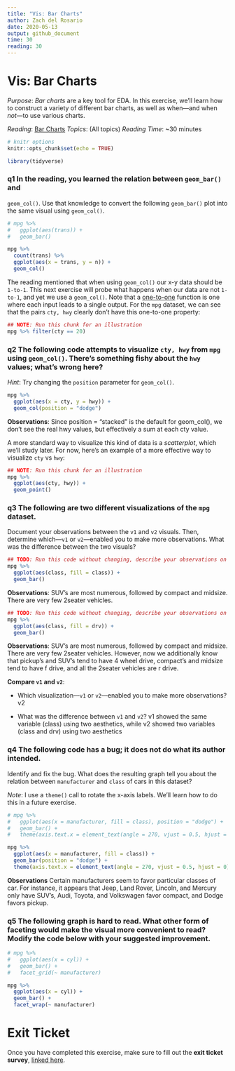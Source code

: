 ```yaml
---
title: "Vis: Bar Charts"
author: Zach del Rosario
date: 2020-05-13
output: github_document
time: 30
reading: 30
---
```


# Vis: Bar Charts

*Purpose*: *Bar charts* are a key tool for EDA. In this exercise, we'll learn
how to construct a variety of different bar charts, as well as when---and when
*not*---to use various charts.

*Reading*: [Bar Charts](https://rstudio.cloud/learn/primers/3.2)
*Topics*: (All topics)
*Reading Time*: ~30 minutes

```r
# knitr options
knitr::opts_chunk$set(echo = TRUE)
```

```r
library(tidyverse)

```

### __q1__ In the reading, you learned the relation between `geom_bar()` and
`geom_col()`. Use that knowledge to convert the following `geom_bar()` plot into
the same visual using `geom_col()`.

```r
# mpg %>%
#   ggplot(aes(trans)) +
#   geom_bar()

mpg %>%
  count(trans) %>%
  ggplot(aes(x = trans, y = n)) +
  geom_col()
```

The reading mentioned that when using `geom_col()` our x-y data should be
`1-to-1`. This next exercise will probe what happens when our data are not
`1-to-1`, and yet we use a `geom_col()`. Note that a
[one-to-one](https://en.wikipedia.org/wiki/Injective_function) function is one
where each input leads to a single output. For the `mpg` dataset, we can see
that the pairs `cty, hwy` clearly don't have this one-to-one property:

```r
## NOTE: Run this chunk for an illustration
mpg %>% filter(cty == 20)
```

### __q2__ The following code attempts to visualize `cty, hwy` from `mpg` using `geom_col()`. There's something fishy about the `hwy` values; what's wrong here?

*Hint*: Try changing the `position` parameter for `geom_col()`.

```r
mpg %>%
  ggplot(aes(x = cty, y = hwy)) +
  geom_col(position = "dodge")
```

**Observations**:
Since position = "stacked" is the default for geom_col(), we don't see the real hwy values, but effectively a sum at each cty value.

A more standard way to visualize this kind of data is a *scatterplot*, which we'll study later. For now, here's an example of a more effective way to visualize `cty` vs `hwy`:

```r
## NOTE: Run this chunk for an illustration
mpg %>%
  ggplot(aes(cty, hwy)) +
  geom_point()
```

### __q3__ The following are two different visualizations of the `mpg` dataset.
Document your observations between the `v1` and `v2` visuals. Then, determine which---`v1` or `v2`---enabled you to make more observations. What was the difference between the two visuals?

```r
## TODO: Run this code without changing, describe your observations on the data
mpg %>%
  ggplot(aes(class, fill = class)) +
  geom_bar()
```

**Observations**:
SUV’s are most numerous, followed by compact and midsize. There are very few 2seater vehicles.

```r
## TODO: Run this code without changing, describe your observations on the data
mpg %>%
  ggplot(aes(class, fill = drv)) +
  geom_bar()
```

**Observations**:
SUV’s are most numerous, followed by compact and midsize. There are very few 2seater vehicles. However, now we additionally know that pickup’s and SUV’s tend to have 4 wheel drive, compact’s and midsize tend to have f drive, and all the 2seater vehicles are r drive.

**Compare `v1` and `v2`**:

- Which visualization---`v1` or `v2`---enabled you to make more observations?
v2

- What was the difference between `v1` and `v2`?
v1 showed the same variable (class) using two aesthetics, while v2 showed two variables (class and drv) using two aesthetics

### __q4__ The following code has a bug; it does not do what its author intended.
Identify and fix the bug. What does the resulting graph tell you about the
relation between `manufacturer` and `class` of cars in this dataset?

*Note*: I use a `theme()` call to rotate the x-axis labels. We'll learn how to
do this in a future exercise.

```r
# mpg %>%
#   ggplot(aes(x = manufacturer, fill = class), position = "dodge") +
#   geom_bar() +
#   theme(axis.text.x = element_text(angle = 270, vjust = 0.5, hjust = # 0))

mpg %>%
  ggplot(aes(x = manufacturer, fill = class)) +
  geom_bar(position = "dodge") +
  theme(axis.text.x = element_text(angle = 270, vjust = 0.5, hjust = 0))
```

**Observations**
Certain manufacturers seem to favor particular classes of car. For instance, it appears that Jeep, Land Rover, Lincoln, and Mercury only have SUV’s, Audi, Toyota, and Volkswagen favor compact, and Dodge favors pickup.

### __q5__ The following graph is hard to read. What other form of faceting would make the visual more convenient to read? Modify the code below with your suggested improvement.

```r
# mpg %>%
#   ggplot(aes(x = cyl)) +
#   geom_bar() +
#   facet_grid(~ manufacturer)

mpg %>%
  ggplot(aes(x = cyl)) +
  geom_bar() +
  facet_wrap(~ manufacturer)
```

<!-- include-exit-ticket -->
# Exit Ticket
<!-- -------------------------------------------------- -->

Once you have completed this exercise, make sure to fill out the **exit ticket survey**, [linked here](https://docs.google.com/forms/d/e/1FAIpQLSeuq2LFIwWcm05e8-JU84A3irdEL7JkXhMq5Xtoalib36LFHw/viewform?usp=pp_url&entry.693978880=e-vis01-bar-charts-assignment.Rmd).

